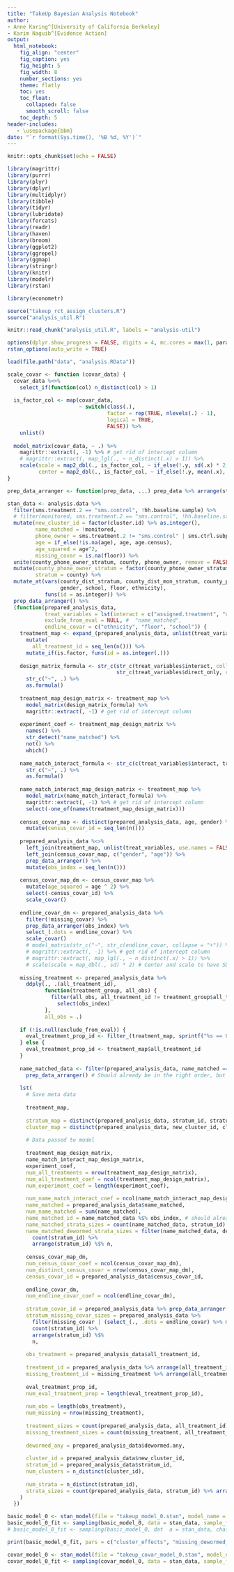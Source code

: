 ```yaml
---
title: "TakeUp Bayesian Analysis Notebook"
author:
- Anne Karing^[University of California Berkeley]
- Karim Naguib^[Evidence Action]
output:
  html_notebook:
    fig_align: "center"
    fig_caption: yes
    fig_height: 5
    fig_width: 8
    number_sections: yes
    theme: flatly
    toc: yes
    toc_float:
      collapsed: false
      smooth_scroll: false
    toc_depth: 5
header-includes:
   - \usepackage{bbm}
date: "`r format(Sys.time(), '%B %d, %Y')`"
---
```


```r
knitr::opts_chunk$set(echo = FALSE)
```

```r
library(magrittr)
library(purrr)
library(plyr)
library(dplyr)
library(multidplyr)
library(tibble)
library(tidyr)
library(lubridate)
library(forcats)
library(readr)
library(haven)
library(broom)
library(ggplot2)
library(ggrepel)
library(ggmap)
library(stringr)
library(knitr)
library(modelr)
library(rstan)

library(econometr)

source("takeup_rct_assign_clusters.R")
source("analysis_util.R")

knitr::read_chunk("analysis_util.R", labels = "analysis-util")

options(dplyr.show_progress = FALSE, digits = 4, mc.cores = max(1, parallel::detectCores()))
rstan_options(auto_write = TRUE)
```

```r
load(file.path("data", "analysis.RData"))
```

```r
scale_covar <- function (covar_data) {
  covar_data %<>% 
    select_if(function(col) n_distinct(col) > 1)
  
  is_factor_col <- map(covar_data, 
                       ~ switch(class(.),
                                factor = rep(TRUE, nlevels(.) - 1),
                                logical = TRUE,
                                FALSE)) %>% 
    unlist()
  
  model_matrix(covar_data, ~ .) %>% 
    magrittr::extract(, -1) %>% # get rid of intercept column
    # magrittr::extract(, map_lgl(., ~ n_distinct(.x) > 1)) %>% 
    scale(scale = map2_dbl(., is_factor_col, ~ if_else(!.y, sd(.x) * 2, 1)),
          center = map2_dbl(., is_factor_col, ~ if_else(!.y, mean(.x), 0))) # Center and scale to have SD = 0.5
}

prep_data_arranger <- function(prep_data, ...) prep_data %>% arrange(stratum_id, name_matched, dewormed.any, ...)

stan_data <- analysis.data %>% 
  filter(sms.treatment.2 == "sms.control", !hh.baseline.sample) %>% 
  # filter(monitored, sms.treatment.2 == "sms.control", !hh.baseline.sample) %>% 
  mutate(new_cluster_id = factor(cluster.id) %>% as.integer(),
         name_matched = !monitored,
         phone_owner = sms.treatment.2 != "sms.control" | sms.ctrl.subpop == "phone.owner",
         age = if_else(!is.na(age), age, age.census),
         age_squared = age^2,
         missing_covar = is.na(floor)) %>% 
  unite(county_phone_owner_stratum, county, phone_owner, remove = FALSE) %>% 
  mutate(county_phone_owner_stratum = factor(county_phone_owner_stratum),
         stratum = county) %>% 
  mutate_at(vars(county_dist_stratum, county_dist_mon_stratum, county_phone_owner_stratum, county, stratum,
                 gender, school, floor, ethnicity), 
            funs(id = as.integer)) %>% 
  prep_data_arranger() %>% 
  (function(prepared_analysis_data, 
            treat_variables = lst(interact = c("assigned.treatment", "dist.pot.group", "phone_owner")),
            exclude_from_eval = NULL, #  "name_matched",
            endline_covar = c("ethnicity", "floor", "school")) {
    treatment_map <- expand_(prepared_analysis_data, unlist(treat_variables, use.names = FALSE)) %>% 
      mutate(
        all_treatment_id = seq_len(n())) %>% 
      mutate_if(is.factor, funs(id = as.integer(.)))
    
    design_matrix_formula <- str_c(str_c(treat_variables$interact, collapse = "*"),
                                   str_c(treat_variables$direct_only, collapse = "+"), sep = "+") %>% 
      str_c("~", .) %>% 
      as.formula()
    
    treatment_map_design_matrix <- treatment_map %>%  
      model_matrix(design_matrix_formula) %>% 
      magrittr::extract(, -1) # get rid of intercept column
    
    experiment_coef <- treatment_map_design_matrix %>% 
      names() %>% 
      str_detect("name_matched") %>% 
      not() %>% 
      which()
    
    name_match_interact_formula <- str_c(c(treat_variables$interact, treat_variables$direct_only), collapse = "*") %>% 
      str_c("~", .) %>% 
      as.formula()
    
    name_match_interact_map_design_matrix <- treatment_map %>%  
      model_matrix(name_match_interact_formula) %>%
      magrittr::extract(, -1) %>% # get rid of intercept column
      select(-one_of(names(treatment_map_design_matrix)))
    
    census_covar_map <- distinct(prepared_analysis_data, age, gender) %>% 
      mutate(census_covar_id = seq_len(n()))
    
    prepared_analysis_data %<>% 
      left_join(treatment_map, unlist(treat_variables, use.names = FALSE)) %>% 
      left_join(census_covar_map, c("gender", "age")) %>% 
      prep_data_arranger() %>% 
      mutate(obs_index = seq_len(n()))
    
    census_covar_map_dm <- census_covar_map %>% 
      mutate(age_squared = age ^ 2) %>% 
      select(-census_covar_id) %>% 
      scale_covar()
    
    endline_covar_dm <- prepared_analysis_data %>% 
      filter(!missing_covar) %>% 
      prep_data_arranger(obs_index) %>% 
      select_(.dots = endline_covar) %>%
      scale_covar()
      # model_matrix(str_c("~", str_c(endline_covar, collapse = "+")) %>% as.formula()) %>% # ~ school + floor + ethnicity) %>% 
      # magrittr::extract(, -1) %>% # get rid of intercept column
      # magrittr::extract(, map_lgl(., ~ n_distinct(.x) > 1)) %>% 
      # scale(scale = map_dbl(., sd) * 2) # Center and scale to have SD = 0.5
    
    missing_treatment <- prepared_analysis_data %>% 
      ddply(., .(all_treatment_id), 
            function(treatment_group, all_obs) { 
              filter(all_obs, all_treatment_id != treatment_group$all_treatment_id[1]) %>% 
                select(obs_index)
            }, 
            all_obs = .)
    
    if (!is.null(exclude_from_eval)) {
      eval_treatment_prop_id <- filter_(treatment_map, sprintf("%s == 0", exclude_from_eval)) %$% all_treatment_id
    } else {
      eval_treatment_prop_id <- treatment_map$all_treatment_id
    }
    
    name_matched_data <- filter(prepared_analysis_data, name_matched == 1) %>% 
      prep_data_arranger() # Should already be in the right order, but to be on the safe size
    
    lst(
      # Save meta data 
       
      treatment_map,
      
      stratum_map = distinct(prepared_analysis_data, stratum_id, stratum),
      cluster_map = distinct(prepared_analysis_data, new_cluster_id, cluster.id),
      
      # Data passed to model
      
      treatment_map_design_matrix,
      name_match_interact_map_design_matrix,
      experiment_coef,
      num_all_treatments = nrow(treatment_map_design_matrix),
      num_all_treatment_coef = ncol(treatment_map_design_matrix), 
      num_experiment_coef = length(experiment_coef),
      
      num_name_match_interact_coef = ncol(name_match_interact_map_design_matrix),
      name_matched = prepared_analysis_data$name_matched,
      num_name_matched = sum(name_matched),
      name_matched_id = name_matched_data %$% obs_index, # should already be arranged (but to be safe)
      name_matched_strata_sizes = count(name_matched_data, stratum_id) %>% arrange(stratum_id) %$% n,
      name_matched_dewormed_strata_sizes = filter(name_matched_data, dewormed.any) %>% 
        count(stratum_id) %>% 
        arrange(stratum_id) %$% n,
      
      census_covar_map_dm,
      num_census_covar_coef = ncol(census_covar_map_dm),
      num_distinct_census_covar = nrow(census_covar_map_dm),
      census_covar_id = prepared_analysis_data$census_covar_id,
      
      endline_covar_dm,
      num_endline_covar_coef = ncol(endline_covar_dm),
      
      stratum_covar_id = prepared_analysis_data %>% prep_data_arranger(missing_covar, obs_index) %$% obs_index, # First obs then missing
      stratum_missing_covar_sizes = prepared_analysis_data %>% 
        filter(missing_covar | (select_(., .dots = endline_covar) %>% map(is.na) %>% reduce(or))) %>% 
        count(stratum_id) %>% 
        arrange(stratum_id) %$% 
        n,
      
      obs_treatment = prepared_analysis_data$all_treatment_id,
    
      treatment_id = prepared_analysis_data %>% arrange(all_treatment_id, obs_index) %$% obs_index,
      missing_treatment_id = missing_treatment %>% arrange(all_treatment_id, obs_index) %$% obs_index,
      
      eval_treatment_prop_id,
      num_eval_treatment_prop = length(eval_treatment_prop_id),
      
      num_obs = length(obs_treatment), 
      num_missing = nrow(missing_treatment),
      
      treatment_sizes = count(prepared_analysis_data, all_treatment_id) %>% arrange(all_treatment_id) %$% n,
      missing_treatment_sizes = count(missing_treatment, all_treatment_id) %>% arrange(all_treatment_id) %$% n,
      
      dewormed_any = prepared_analysis_data$dewormed.any,
      
      cluster_id = prepared_analysis_data$new_cluster_id,
      stratum_id = prepared_analysis_data$stratum_id,
      num_clusters = n_distinct(cluster_id),
      
      num_strata = n_distinct(stratum_id),
      strata_sizes = count(prepared_analysis_data, stratum_id) %>% arrange(stratum_id) %$% n 
    )
  }) 
```

```r
basic_model_0 <- stan_model(file = "takeup_model_0.stan", model_name = "model_0")
basic_model_0_fit <- sampling(basic_model_0, data = stan_data, sample_file = file.path("stanfit", "basic_model_0.csv")) #, control = lst(adapt_delta = 0.99, max_treedepth = 15))
# basic_model_0_fit <- sampling(basic_model_0, dat  a = stan_data, chains = 1, iter = 1000) #, control = lst(adapt_delta = 0.99, max_treedepth = 15))

print(basic_model_0_fit, pars = c("cluster_effects", "missing_dewormed_any", "Sigma"), include = FALSE)
```

```r
covar_model_0 <- stan_model(file = "takeup_covar_model_0.stan", model_name = "covar_model_0")
covar_model_0_fit <- sampling(covar_model_0, data = stan_data, sample_file = file.path("stanfit", "covar_model_0.csv")) #, control = lst(adapt_delta = 0.99, max_treedepth = 15))
```
